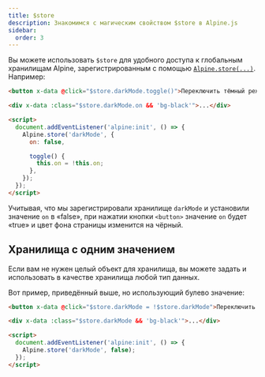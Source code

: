 ```yaml
---
title: $store
description: Знакомимся с магическим свойством $store в Alpine.js
sidebar:
  order: 3
---
```



Вы можете использовать `$store` для удобного доступа к глобальным хранилищам Alpine, зарегистрированным с помощью [`Alpine.store(...)`](/globals/alpine-store). Например:

```html wrap "Alpine.store"
<button x-data @click="$store.darkMode.toggle()">Переключить тёмный режим</button>

<div x-data :class="$store.darkMode.on && 'bg-black'">...</div>

<script>
  document.addEventListener('alpine:init', () => {
    Alpine.store('darkMode', {
      on: false,

      toggle() {
        this.on = !this.on;
      },
    });
  });
</script>
```

Учитывая, что мы зарегистрировали хранилище `darkMode` и установили значение `on` в «false», при нажатии кнопки `<button>` значение `on` будет «true» и цвет фона страницы изменится на чёрный.

## Хранилища с одним значением

Если вам не нужен целый объект для хранилища, вы можете задать и использовать в качестве хранилища любой тип данных.

Вот пример, приведённый выше, но использующий булево значение:

```html wrap "Alpine.store"
<button x-data @click="$store.darkMode = !$store.darkMode">Переключить тёмный режим</button>

<div x-data :class="$store.darkMode && 'bg-black'">...</div>

<script>
  document.addEventListener('alpine:init', () => {
    Alpine.store('darkMode', false);
  });
</script>
```

<LinkCard title="Подробнее об <strong>Alpine.store</strong>" href="/globals/alpine-store" />
